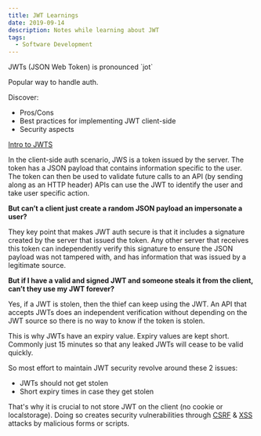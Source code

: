 ```yaml
---
title: JWT Learnings
date: 2019-09-14
description: Notes while learning about JWT
tags:
  - Software Development
---
```


JWTs (JSON Web Token) is pronounced \`jot\`

Popular way to handle auth.

Discover:

- Pros/Cons
- Best practices for implementing JWT client-side
- Security aspects

[Intro to JWTS](https://jwt.io/introduction/)

In the client-side auth scenario, JWS is a token issued by the server. The token
has a JSON payload that contains information specific to the user. The token can
then be used to validate future calls to an API (by sending along as an HTTP
header) APIs can use the JWT to identify the user and take user specific action.

**But can’t a client just create a random JSON payload an impersonate a user?**

They key point that makes JWT auth secure is that it includes a signature
created by the server that issued the token. Any other server that receives this
token can independently verify this signature to ensure the JSON payload was not
tampered with, and has information that was issued by a legitimate source.

**But if I have a valid and signed JWT and someone steals it from the client,
can’t they use my JWT forever?**

Yes, if a JWT is stolen, then the thief can keep using the JWT. An API that
accepts JWTs does an independent verification without depending on the JWT
source so there is no way to know if the token is stolen.

This is why JWTs have an expiry value. Expiry values are kept short. Commonly
just 15 minutes so that any leaked JWTs will cease to be valid quickly.

So most effort to maintain JWT security revolve around these 2 issues:

- JWTs should not get stolen
- Short expiry times in case they get stolen

That's why it is crucial to not store JWT on the client (no cookie or
localstorage). Doing so creates security vulnerabilities through
[CSRF](<https://www.owasp.org/index.php/Cross-Site_Request_Forgery_(CSRF)>) &
[XSS](<https://www.owasp.org/index.php/Cross-site_Scripting_(XSS)>) attacks by
malicious forms or scripts.
